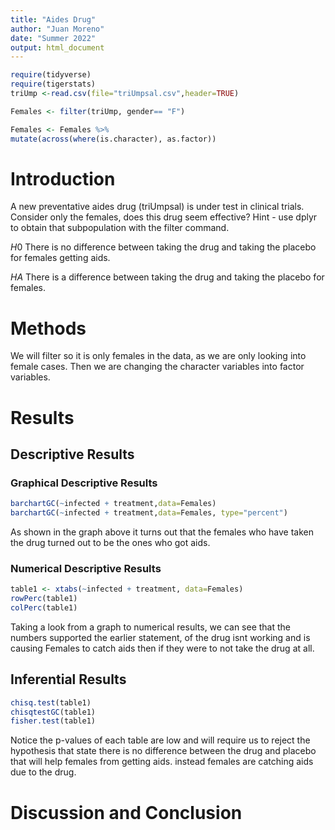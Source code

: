 ```yaml
---
title: "Aides Drug"
author: "Juan Moreno"
date: "Summer 2022"
output: html_document
---
```


```r
require(tidyverse)
require(tigerstats)
triUmp <-read.csv(file="triUmpsal.csv",header=TRUE)

Females <- filter(triUmp, gender== "F")

```
```r
Females <- Females %>%
mutate(across(where(is.character), as.factor))
```


# Introduction

<!--In this section you explain what you are trying to show.  Where did the data come from?  What is the research or other question you are trying to answer?.  If you skimp in this section expect to be marked down in your grade. Paint a picture of the project a couple of paragraphs is expected!-->

A new  preventative aides drug (triUmpsal) is under test in clinical trials. Consider only the females, does this drug seem effective?  Hint - use dplyr to obtain that subpopulation with the filter command.

$H0$ There is no difference between taking the drug and taking the placebo for females getting aids.

$HA$ There is a difference between taking the drug and taking the placebo for females.

# Methods

<!--Decide on your methods:  use "variable analysis" or other appropriate descriptors.  Make sure to choose at least one graphical method and at least one numerical method. Discuss what data manipulations may be needed for example subsetting or other binning procedures and what sort of graphical displays and inferential tools will be used!-->

We will filter so it is only females in the data, as we are only looking into female cases. Then we are changing the character variables into factor variables.  


# Results

<!--Divide this section into two sub-sections:  One for your descriptive  results and one for your inferential results.!-->

## Descriptive Results

### Graphical Descriptive Results

<!--Graphical results here.  Make sure to show your code.  Provide appropriate labels for axes, giving units if possible, and provide a good title for the graph, too.  Use the graphical results to describe the patterns if any that exist in the data as focused toward the research question. Bottom line is to explain the features of the graph that are relevant to conforming or departing to what is expected by your null hypothesis !-->
```r
barchartGC(~infected + treatment,data=Females)
barchartGC(~infected + treatment,data=Females, type="percent")

```

As shown in the graph above it turns out that the females who have taken the drug turned out to be the ones who got aids.  

### Numerical Descriptive Results

<!--Numerical results go here. Use the numerical results to describe the patterns if any that exist in the data as focused toward the research question!-->

```r
table1 <- xtabs(~infected + treatment, data=Females)
rowPerc(table1)
colPerc(table1)
```
Taking a look from a graph to numerical results, we can see that the numbers supported the earlier statement, of the drug isnt working and is causing Females to catch aids then if they were to not take the drug at all.  



## Inferential Results

<!--State hypothesis clearly.  Make sure your discussion of the inferential test covers all the aspects that the test output produces, such as test statistic, p-value etc.  Make a decision about the null hypothesis, explain the assumptions on which the selected test/procedure was based, and why the chosen procedure satisfys the assumptions and is appropriate to answer the research question!-->

```r
chisq.test(table1)
chisqtestGC(table1)
fisher.test(table1)
```

Notice the p-values of each table are low and will require us to reject the hypothesis that state there is no difference between the drug and placebo that will help females from getting aids. instead females are catching aids due to the drug.  

# Discussion and Conclusion

<!--Discussion and conclusion here.  If you found a relationship be sure to consider whether the relationship occurs because one of the variavbles causes the other, or whether they perhasps are related for some other reason.  Watch the chapter 6 videos from the GeorgeTown videos collection.!-->
